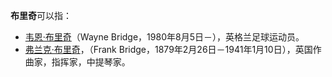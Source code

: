 '''布里奇'''可以指：
* [[韦恩·布里奇|韦恩·布里奇]]（Wayne Bridge，1980年8月5日－），英格兰足球运动员。
* [[弗兰克·布里奇|弗兰克·布里奇]]，（Frank Bridge，1879年2月26日－1941年1月10日），英国作曲家，指挥家，中提琴家。
{{disambig|Cat=三字人名消歧义}}